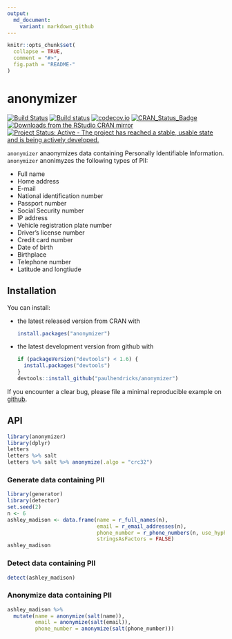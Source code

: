 ```yaml
---
output:
  md_document:
    variant: markdown_github
---
```


<!-- README.md is generated from README.Rmd. Please edit that file -->

```r
knitr::opts_chunk$set(
  collapse = TRUE,
  comment = "#>",
  fig.path = "README-"
)
```

# anonymizer

[![Build Status](https://travis-ci.org/paulhendricks/anonymizer.png?branch=master)](https://travis-ci.org/paulhendricks/anonymizer)
[![Build status](https://ci.appveyor.com/api/projects/status/qu5j8q9wvit2i3pe/branch/master?svg=true)](https://ci.appveyor.com/project/paulhendricks/anonymizer/branch/master)
[![codecov.io](http://codecov.io/github/paulhendricks/anonymizer/coverage.svg?branch=master)](http://codecov.io/github/paulhendricks/anonymizer?branch=master)
[![CRAN_Status_Badge](http://www.r-pkg.org/badges/version/anonymizer)](http://cran.r-project.org/package=anonymizer)
[![Downloads from the RStudio CRAN mirror](http://cranlogs.r-pkg.org/badges/anonymizer)](http://cran.rstudio.com/package=anonymizer)
[![Project Status: Active - The project has reached a stable, usable state and is being actively developed.](http://www.repostatus.org/badges/0.1.0/active.svg)](http://www.repostatus.org/#active)

`anonymizer` anaonymizes data containing Personally Identifiable Information. `anonymizer` anonimyzes the following types of PII:

* Full name
* Home address
* E-mail
* National identification number
* Passport number
* Social Security number
* IP address
* Vehicle registration plate number
* Driver's license number
* Credit card number
* Date of birth
* Birthplace
* Telephone number
* Latitude and longtiude

## Installation

You can install:

* the latest released version from CRAN with

    ```R
    install.packages("anonymizer")
    ````

* the latest development version from github with

    ```R
    if (packageVersion("devtools") < 1.6) {
      install.packages("devtools")
    }
    devtools::install_github("paulhendricks/anonymizer")
    ```

If you encounter a clear bug, please file a minimal reproducible example on [github](https://github.com/paulhendricks/anonymizer/issues).

## API

```r
library(anonymizer)
library(dplyr)
letters
letters %>% salt
letters %>% salt %>% anonymize(.algo = "crc32")
```

### Generate data containing PII

```r
library(generator)
library(detector)
set.seed(2)
n <- 6
ashley_madison <- data.frame(name = r_full_names(n), 
                             email = r_email_addresses(n), 
                             phone_number = r_phone_numbers(n, use_hyphens = TRUE, use_parentheses = TRUE), 
                             stringsAsFactors = FALSE)
ashley_madison
```

### Detect data containing PII

```r
detect(ashley_madison)
```

### Anonymize data containing PII

```r
ashley_madison %>% 
  mutate(name = anonymize(salt(name)), 
         email = anonymize(salt(email)), 
         phone_number = anonymize(salt(phone_number)))
```
